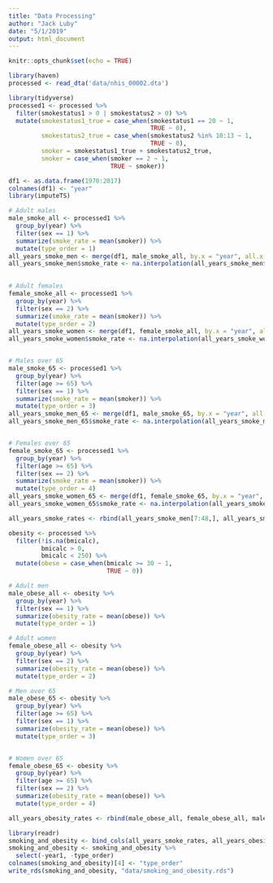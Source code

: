 ```yaml
---
title: "Data Processing"
author: "Jack Luby"
date: "5/1/2019"
output: html_document
---
```


```r
knitr::opts_chunk$set(echo = TRUE)
```

```r
library(haven)
processed <- read_dta('data/nhis_00002.dta')
```

```r
library(tidyverse)
processed1 <- processed %>%
  filter(smokestatus1 > 0 | smokestatus2 > 0) %>% 
  mutate(smokestatus1_true = case_when(smokestatus1 == 20 ~ 1,
                                       TRUE ~ 0),
         smokestatus2_true = case_when(smokestatus2 %in% 10:13 ~ 1,
                                       TRUE ~ 0),
         smoker = smokestatus1_true + smokestatus2_true,
         smoker = case_when(smoker == 2 ~ 1,
                            TRUE ~ smoker))
```

```r
df1 <- as.data.frame(1970:2017)
colnames(df1) <- "year"
library(imputeTS)

# Adult males
male_smoke_all <- processed1 %>%
  group_by(year) %>%
  filter(sex == 1) %>% 
  summarize(smoke_rate = mean(smoker)) %>% 
  mutate(type_order = 1)
all_years_smoke_men <- merge(df1, male_smoke_all, by.x = "year", all.x = TRUE)
all_years_smoke_men$smoke_rate <- na.interpolation(all_years_smoke_men$smoke_rate, option ="linear")
  

# Adult females
female_smoke_all <- processed1 %>%
  group_by(year) %>%
  filter(sex == 2) %>% 
  summarize(smoke_rate = mean(smoker)) %>% 
  mutate(type_order = 2)
all_years_smoke_women <- merge(df1, female_smoke_all, by.x = "year", all.x = TRUE)
all_years_smoke_women$smoke_rate <- na.interpolation(all_years_smoke_women$smoke_rate, option ="linear")


# Males over 65
male_smoke_65 <- processed1 %>%
  group_by(year) %>%
  filter(age >= 65) %>%
  filter(sex == 1) %>% 
  summarize(smoke_rate = mean(smoker)) %>% 
  mutate(type_order = 3)
all_years_smoke_men_65 <- merge(df1, male_smoke_65, by.x = "year", all.x = TRUE)
all_years_smoke_men_65$smoke_rate <- na.interpolation(all_years_smoke_men_65$smoke_rate, option ="linear")


# Females over 65
female_smoke_65 <- processed1 %>%
  group_by(year) %>%
  filter(age >= 65) %>%
  filter(sex == 2) %>% 
  summarize(smoke_rate = mean(smoker)) %>% 
  mutate(type_order = 4)
all_years_smoke_women_65 <- merge(df1, female_smoke_65, by.x = "year", all.x = TRUE)
all_years_smoke_women_65$smoke_rate <- na.interpolation(all_years_smoke_women_65$smoke_rate, option ="linear")

all_years_smoke_rates <- rbind(all_years_smoke_men[7:48,], all_years_smoke_women[7:48,], all_years_smoke_men_65[7:48,], all_years_smoke_women_65[7:48,])
```

```r
obesity <- processed %>% 
  filter(!is.na(bmicalc),
         bmicalc > 0,
         bmicalc < 250) %>% 
  mutate(obese = case_when(bmicalc >= 30 ~ 1,
                           TRUE ~ 0))
```

```r
# Adult men
male_obese_all <- obesity %>%
  group_by(year) %>%
  filter(sex == 1) %>% 
  summarize(obesity_rate = mean(obese)) %>% 
  mutate(type_order = 1)

# Adult women
female_obese_all <- obesity %>%
  group_by(year) %>%
  filter(sex == 2) %>% 
  summarize(obesity_rate = mean(obese)) %>% 
  mutate(type_order = 2)

# Men over 65
male_obese_65 <- obesity %>%
  group_by(year) %>%
  filter(age >= 65) %>% 
  filter(sex == 1) %>% 
  summarize(obesity_rate = mean(obese)) %>% 
  mutate(type_order = 3)


# Women over 65
female_obese_65 <- obesity %>%
  group_by(year) %>%
  filter(age >= 65) %>% 
  filter(sex == 2) %>% 
  summarize(obesity_rate = mean(obese)) %>% 
  mutate(type_order = 4)

all_years_obesity_rates <- rbind(male_obese_all, female_obese_all, male_obese_65, female_obese_65)
```

```r
library(readr)
smoking_and_obesity <- bind_cols(all_years_smoke_rates, all_years_obesity_rates)
smoking_and_obesity <- smoking_and_obesity %>% 
  select(-year1, -type_order)
colnames(smoking_and_obesity)[4] <- "type_order"
write_rds(smoking_and_obesity, "data/smoking_and_obesity.rds")
```
